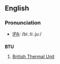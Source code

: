 ==English==
===Pronunciation===
*[[IPA]]: /biː.tiː.juː/
==={{initialism}}===
'''BTU'''

#[[British thermal unit|British Thermal Unit]]